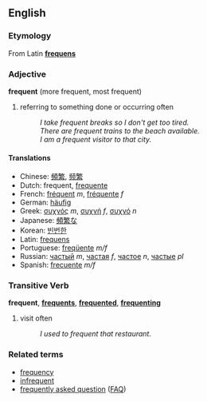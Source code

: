 ==English==
===Etymology===
From Latin '''[[frequens]]'''

===Adjective===
'''frequent''' (more frequent, most frequent)

# referring to something done or occurring often
#: ''I take frequent breaks so I don't get too tired.''
#: ''There are frequent trains to the beach available.''
#: ''I am a frequent visitor to that city.''

====Translations====
*Chinese: [[頻繁]], [[频繁]]
*Dutch: frequent, [[frequente]]
*French: [[fréquent]] ''m'', [[fréquente]] ''f''
*German: [[häufig]]
*Greek: [[συχνός]] ''m'', [[συχνή]] ''f'', [[συχνό]] ''n''
*Japanese: [[頻繁]]な
*Korean: [[빈번한]]
*Latin: [[frequens]]
*Portuguese: [[freqüente]] ''m/f''
*Russian: [[частый]] ''m'', [[частая]] ''f'', [[частое]] ''n'', [[частые]] ''pl''
*Spanish: [[frecuente]] ''m/f''

===Transitive Verb===
'''frequent''', '''[[frequents]]''', '''[[frequented]]''', '''[[frequenting]]'''

# visit often
#: ''I used to frequent that restaurant.''

===Related terms===
*[[frequency]]
*[[infrequent]]
*[[frequently asked question]] ([[FAQ]])